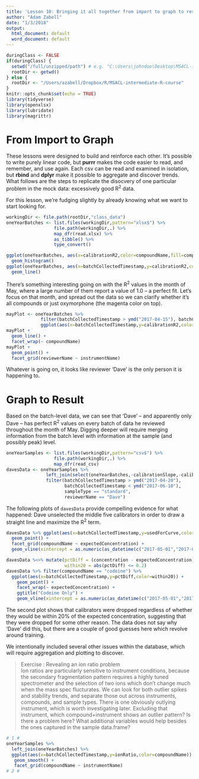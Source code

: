 ```yaml
---
title: 'Lesson 10: Bringing it all together from import to graph to result'
author: "Adam Zabell"
date: "1/3/2018"
output:
  html_document: default
  word_document: default
---
```


```r
duringClass <- FALSE
if(duringClass) {
  setwd("/full/unzipped/path") # e.g. "C:\Users\johndoe\Desktop\MSACL-intermediate-R-course-master"
  rootDir <- getwd()
} else {
  rootDir <- "/Users/azabell/Dropbox/R/MSACL-intermediate-R-course"
}
knitr::opts_chunk$set(echo = TRUE)
library(tidyverse)
library(openxlsx)
library(lubridate)
library(magrittr)
```

# From Import to Graph
These lessons were designed to build and reinforce each other. It's possible to write purely linear code, but **purrr** makes the code easier to read, and remember, and use again. Each csv can be read and examined in isolation, but **rbind** and **dplyr** make it possible to aggregate and discover trends. What follows are the steps to replicate the disocvery of one particular problem in the mock data: excessively good R^2^ data.

For this lesson, we're fudging slightly by already knowing what we want to start looking for.
```r
workingDir <- file.path(rootDir,"class_data")
oneYearBatches <- list.files(workingDir,pattern="xlsx$") %>%
                  file.path(workingDir,.) %>%
                  map_dfr(read.xlsx) %>%
                  as_tibble() %>%
                  type_convert()

ggplot(oneYearBatches, aes(x=calibrationR2,color=compoundName,fill=compoundName)) +
  geom_histogram()
ggplot(oneYearBatches, aes(x=batchCollectedTimestamp,y=calibrationR2,color=compoundName)) +
  geom_line()
```

There's something interesting going on with the R^2^ values in the month of May, where a large number of them report a value of 1.0 -- a perfect fit. Let's focus on that month, and spread out the data so we can clarify whether it's all compounds or just oxymorphone (the magenta color on top).

```r
mayPlot <- oneYearBatches %>% 
             filter(batchCollectedTimestamp > ymd("2017-04-15"), batchCollectedTimestamp < ymd("2017-06-15")) %>%
             ggplot(aes(x=batchCollectedTimestamp,y=calibrationR2,color=compoundName)) 
mayPlot +
  geom_line() +
  facet_wrap(~ compoundName)
mayPlot +
  geom_point() +
  facet_grid(reviewerName ~ instrumentName)
```

Whatever is going on, it looks like reviewer 'Dave' is the only person it is happening to. 

# Graph to Result
Based on the batch-level data, we can see that 'Dave' -- and apparently only Dave -- has perfect R^2^ values on every batch of data he reviewed throughout the month of May. Digging deeper will require merging information from the batch level with information at the sample (and possibly peak) level. 

```r
oneYearSamples <- list.files(workingDir,pattern="csv$") %>%
                  file.path(workingDir,.) %>%
                  map_dfr(read_csv)
davesData <- oneYearSamples %>%
               left_join(select(oneYearBatches,-calibrationSlope,-calibrationIntercept)) %>%
               filter(batchCollectedTimestamp > ymd("2017-04-20"), 
                      batchCollectedTimestamp < ymd("2017-06-10"),
                      sampleType == "standard",
                      reviewerName == "Dave")
```

The following plots of `davesData` provide compelling evidence for what happened: Dave unselected the middle five calibrators in order to draw a straight line and maximize the R^2^ term.

```r
davesData %>% ggplot(aes(x=batchCollectedTimestamp,y=usedForCurve,color=compoundName)) +
  geom_point() +
  facet_grid(compoundName ~ expectedConcentration) +
  geom_vline(xintercept = as.numeric(as_datetime(c("2017-05-01","2017-06-01"))),linetype=1,colour="black")

davesData %<>% mutate(pctDiff = (concentration - expectedConcentration) / expectedConcentration,
                      within20 = abs(pctDiff) <= 0.2)
davesData %>% filter(compoundName == "codeine") %>%
  ggplot(aes(x=batchCollectedTimestamp,y=pctDiff,color=within20)) +
    geom_point() +
    facet_wrap(~ expectedConcentration) +
    ggtitle("Codeine Only") +
    geom_vline(xintercept = as.numeric(as_datetime(c("2017-05-01","2017-06-01"))),linetype=1,colour="black")
```

The second plot shows that calibrators were dropped regardless of whether they would be within 20% of the expected concentration, suggesting that they were dropped for some other reason. The data does not say why 'Dave' did this, but there are a couple of good guesses here which revolve around training.

We intentionally included several other issues within the database, which will require aggregation and plotting to discover.

> Exercise : Revealing an ion ratio problem  
> Ion ratios are particularly sensitive to instrument conditions, because the secondary fragmentation pattern requires a highly tuned spectrometer and the selection of two ions which don't change much when the mass spec flucturates. We can look for both outlier spikes and stability trends, and separate those out across instruments, compounds, and sample types. There is one obviously outlying instrument, which is worth investigating later. Excluding that instrument, which compound+instrument shows an outlier pattern? Is there a problem here? What additional variables would help besides the ones captured in the sample data.frame?

```r
# 1 #
oneYearSamples %>% 
  left_join(oneYearBatches) %>%
  ggplot(aes(x=batchCollectedTimestamp,y=ionRatio,color=compoundName)) +
   geom_smooth() +
   facet_grid(compoundName ~ instrumentName) 
# 2 #

```
